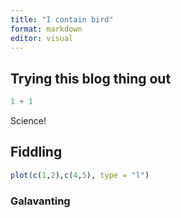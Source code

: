 ```yaml
---
title: "I contain bird"
format: markdown
editor: visual
---
```


## Trying this blog thing out

```r
1 + 1
```

Science!

## Fiddling

```r
plot(c(1,2),c(4,5), type = "l")
```

### Galavanting
